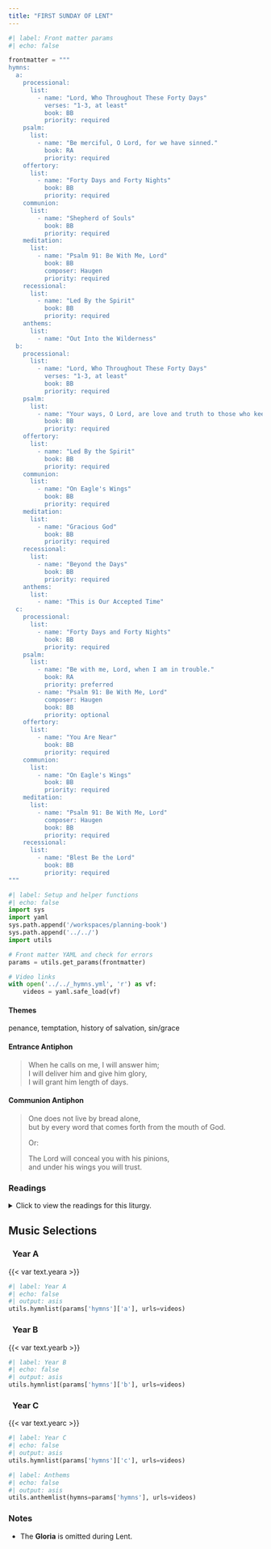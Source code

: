 ```yaml
---
title: "FIRST SUNDAY OF LENT"
---
```


```python
#| label: Front matter params
#| echo: false

frontmatter = """
hymns:
  a:
    processional:
      list:
        - name: "Lord, Who Throughout These Forty Days"
          verses: "1-3, at least"
          book: BB
          priority: required
    psalm:
      list:
        - name: "Be merciful, O Lord, for we have sinned."
          book: RA
          priority: required
    offertory:
      list:
        - name: "Forty Days and Forty Nights"
          book: BB
          priority: required
    communion:
      list:
        - name: "Shepherd of Souls"
          book: BB
          priority: required
    meditation:
      list:
        - name: "Psalm 91: Be With Me, Lord"
          book: BB
          composer: Haugen
          priority: required
    recessional:
      list:
        - name: "Led By the Spirit"
          book: BB
          priority: required
    anthems:
      list:
        - name: "Out Into the Wilderness"
  b:
    processional:
      list:
        - name: "Lord, Who Throughout These Forty Days"
          verses: "1-3, at least"
          book: BB
          priority: required
    psalm:
      list:
        - name: "Your ways, O Lord, are love and truth to those who keep your covenant."
          book: BB
          priority: required
    offertory:
      list:
        - name: "Led By the Spirit"
          book: BB
          priority: required
    communion:
      list:
        - name: "On Eagle's Wings"
          book: BB
          priority: required
    meditation:
      list:
        - name: "Gracious God"
          book: BB
          priority: required
    recessional:
      list:
        - name: "Beyond the Days"
          book: BB
          priority: required
    anthems:
      list:
        - name: "This is Our Accepted Time"
  c:
    processional:
      list:
        - name: "Forty Days and Forty Nights"
          book: BB
          priority: required
    psalm:
      list:
        - name: "Be with me, Lord, when I am in trouble."
          book: RA
          priority: preferred
        - name: "Psalm 91: Be With Me, Lord"
          composer: Haugen
          book: BB
          priority: optional
    offertory:
      list:
        - name: "You Are Near"
          book: BB
          priority: required
    communion:
      list:
        - name: "On Eagle's Wings"
          book: BB
          priority: required
    meditation:
      list:
        - name: "Psalm 91: Be With Me, Lord"
          composer: Haugen
          book: BB
          priority: required
    recessional:
      list:
        - name: "Blest Be the Lord"
          book: BB
          priority: required
"""
```

```python
#| label: Setup and helper functions
#| echo: false
import sys
import yaml
sys.path.append('/workspaces/planning-book')
sys.path.append('../../')
import utils

# Front matter YAML and check for errors
params = utils.get_params(frontmatter)

# Video links
with open('../../_hymns.yml', 'r') as vf:
    videos = yaml.safe_load(vf)
```

:::  {.red}
#### **Themes**
:::

penance, temptation, history of salvation, sin/grace

:::  {.red}
#### **Entrance Antiphon**
:::

> When he calls on me, I will answer him;  
> I will deliver him and give him glory,  
> I will grant him length of days.

:::  {.red}
#### **Communion Antiphon**
:::

> One does not live by bread alone,  
> but by every word that comes forth from the mouth of God.  
>  
> [Or:]{.red}  
>  
> The Lord will conceal you with his pinions,  
> and under his wings you will trust.

:::: {.content-visible when-format="html"}
::: {.red}
### Readings
:::

<details>
  <summary>Click to view the readings for this liturgy.</summary>

::: {.red}
### &nbsp; Year A

#### First Reading [Genesis 2:7-9; 3:1-7]{style="float:right" .small}
:::

The LORD God formed man out of the clay of the ground  
and blew into his nostrils the breath of life,  
and so man became a living being.  

Then the LORD God planted a garden in Eden, in the east,  
and placed there the man whom he had formed.  
Out of the ground the LORD God made various trees grow  
that were delightful to look at and good for food,  
with the tree of life in the middle of the garden  
and the tree of the knowledge of good and evil.  

Now the serpent was the most cunning of all the animals  
that the LORD God had made.  
The serpent asked the woman,  
“Did God really tell you not to eat  
from any of the trees in the garden?”  
The woman answered the serpent:  
“We may eat of the fruit of the trees in the garden;  
it is only about the fruit of the tree  
in the middle of the garden that God said,  
‘You shall not eat it or even touch it, lest you die.’”  
But the serpent said to the woman:  
“You certainly will not die!  
No, God knows well that the moment you eat of it  
your eyes will be opened and you will be like gods  
who know what is good and what is evil.”  
The woman saw that the tree was good for food,  
pleasing to the eyes, and desirable for gaining wisdom.  
So she took some of its fruit and ate it;  
and she also gave some to her husband, who was with her,  
and he ate it.  
Then the eyes of both of them were opened,  
and they realized that they were naked;  
so they sewed fig leaves together  
and made loincloths for themselves.  

***

::: {.red}
#### Responsorial Psalm [Psalm 51:3-4, 5-6, 12-13, 17]{style="float:right" .small}
:::

**[℟.]{.red}** **Be merciful, O Lord, for we have sinned.**  

Have mercy on me, O God, in your goodness;  
in the greatness of your compassion wipe out my offense.  
Thoroughly wash me from my guilt  
and of my sin cleanse me. **[℟.]{.red}**  

For I acknowledge my offense,  
and my sin is before me always:  
“Against you only have I sinned,  
and done what is evil in your sight.” **[℟.]{.red}**  

A clean heart create for me, O God,  
and a steadfast spirit renew within me.  
Cast me not out from your presence,  
and your Holy Spirit take not from me. **[℟.]{.red}**. 

Give me back the joy of your salvation,  
and a willing spirit sustain in me.  
O Lord, open my lips,  
and my mouth shall proclaim your praise. **[℟.]{.red}**. 

***

::: {.red}
#### Second Reading [Romans 5:12-19 or 5:12, 17-19]{style="float:right" .small}
:::

Brothers and sisters:  
Through one man sin entered the world,  
and through sin, death,  
and thus death came to all men, inasmuch as all sinned—  
for up to the time of the law, sin was in the world,  
though sin is not accounted when there is no law.  
But death reigned from Adam to Moses,  
even over those who did not sin  
after the pattern of the trespass of Adam,  
who is the type of the one who was to come.  
But the gift is not like the transgression.  
For if by the transgression of the one, the many died,  
how much more did the grace of God  
and the gracious gift of the one man Jesus Christ  
overflow for the many.  
And the gift is not like the result of the one who sinned.  
For after one sin there was the judgment that brought condemnation;  
but the gift, after many transgressions, brought acquittal.  
For if, by the transgression of the one,  
death came to reign through that one,  
how much more will those who receive the abundance of grace  
and of the gift of justification  
come to reign in life through the one Jesus Christ.  
In conclusion, just as through one transgression  
condemnation came upon all,  
so, through one righteous act,  
acquittal and life came to all.  
For just as through the disobedience of the one man  
the many were made sinners,  
so, through the obedience of the one,  
the many will be made righteous.  

[Or:]{.red}

Brothers and sisters:  
Through one man sin entered the world,  
and through sin, death,  
and thus death came to all men, inasmuch as all sinned.  

For if, by the transgression of the one,  
death came to reign through that one,  
how much more will those who receive the abundance of grace  
and of the gift of justification  
come to reign in life through the one Jesus Christ.  
In conclusion, just as through one transgression  
condemnation came upon all,  
so, through one righteous act,  
acquittal and life came to all.  
For just as through the disobedience of the one man  
the many were made sinners,  
so, through the obedience of the one,  
the many will be made righteous.  

***

::: {.red}
#### Verse Before the Gospel [Matthew 4:4b]{style="float:right" .small}
:::

**[℟.]{.red}** **Praise to you, Lord Jesus Christ, king of endless glory.**  
One does not live on bread alone,
but on every word that comes forth from the mouth of God. **[℟.]{.red}**

***

::: {.red}
#### Gospel [Matthew 4:1-11]{style="float:right" .small}
:::

At that time Jesus was led by the Spirit into the desert  
to be tempted by the devil.  
He fasted for forty days and forty nights,  
and afterwards he was hungry.  
The tempter approached and said to him,  
“If you are the Son of God,  
command that these stones become loaves of bread.”  
He said in reply,  
“It is written:  
*One does not live on bread alone,*  
*but on every word that comes forth*  
*from the mouth of God.*”  

Then the devil took him to the holy city,  
and made him stand on the parapet of the temple,  
and said to him, “If you are the Son of God, throw yourself down.  
For it is written:  
*He will command his angels concerning you*  
*and with their hands they will support you,*  
*lest you dash your foot against a stone.*”  
Jesus answered him,  
“Again it is written,  
*You shall not put the Lord, your God, to the test.*”  
Then the devil took him up to a very high mountain,  
and showed him all the kingdoms of the world in their magnificence,  
and he said to him, ""All these I shall give to you,  
if you will prostrate yourself and worship me.”  
At this, Jesus said to him,  
“Get away, Satan!  
It is written:  
*The Lord, your God, shall you worship*  
*and him alone shall you serve.*”  

Then the devil left him and, behold,  
angels came and ministered to him.  

::: {.centered}
{{< var symbols.cross >}} &nbsp; {{< var symbols.cross >}} &nbsp; {{< var symbols.cross >}}
:::

::: {.red}
### &nbsp; Year B

#### First Reading [Genesis 9:8-15]{style="float:right" .small}
:::

God said to Noah and to his sons with him:  
"See, I am now establishing my covenant with you  
and your descendants after you  
and with every living creature that was with you:  
all the birds, and the various tame and wild animals  
that were with you and came out of the ark.  
I will establish my covenant with you,  
that never again shall all bodily creatures be destroyed  
by the waters of a flood;  
there shall not be another flood to devastate the earth."  
God added:  
"This is the sign that I am giving for all ages to come,  
of the covenant between me and you  
and every living creature with you:  
I set my bow in the clouds to serve as a sign  
of the covenant between me and the earth.  
When I bring clouds over the earth,  
and the bow appears in the clouds,  
I will recall the covenant I have made  
between me and you and all living beings,  
so that the waters shall never again become a flood  
to destroy all mortal beings."  

***

::: {.red}
#### Responsorial Psalm [Psalm 25:4-5, 6-7, 8-9]{style="float:right" .small}
:::

**[℟.]{.red}** **Your ways, O Lord, are love and truth to those who keep your covenant.**  

Your ways, O LORD, make known to me;  
teach me your paths,  
Guide me in your truth and teach me,  
for you are God my savior. **[℟.]{.red}**  

Remember that your compassion, O LORD,  
and your love are from of old.  
In your kindness remember me,  
because of your goodness, O LORD. **[℟.]{.red}**  

Good and upright is the LORD,  
thus he shows sinners the way.  
He guides the humble to justice,  
and he teaches the humble his way. **[℟.]{.red}**  

***

::: {.red}
#### Second Reading [1 Peter 3:18-22]{style="float:right" .small}
:::

Beloved:  
Christ suffered for sins once,  
the righteous for the sake of the unrighteous,  
that he might lead you to God.  
Put to death in the flesh,  
he was brought to life in the Spirit.  
In it he also went to preach to the spirits in prison,  
who had once been disobedient  
while God patiently waited in the days of Noah  
during the building of the ark,  
in which a few persons, eight in all,  
were saved through water.  
This prefigured baptism, which saves you now.  
It is not a removal of dirt from the body  
but an appeal to God for a clear conscience,  
through the resurrection of Jesus Christ,  
who has gone into heaven  
and is at the right hand of God,  
with angels, authorities, and powers subject to him.  

***

::: {.red}
#### Verse Before the Gospel [Matthew 4:4b]{style="float:right" .small}
:::

**[℟.]{.red}** **Praise to you, Lord Jesus Christ, king of endless glory.**  
One does not live on bread alone,  
but on every word that comes forth from the mouth of God. **[℟.]{.red}**  

***

::: {.red}
#### Gospel [Mark 1:12-15]{style="float:right" .small}
:::

The Spirit drove Jesus out into the desert,  
and he remained in the desert for forty days,  
tempted by Satan.  
He was among wild beasts,  
and the angels ministered to him.  

After John had been arrested,  
Jesus came to Galilee proclaiming the gospel of God:  
"This is the time of fulfillment.  
The kingdom of God is at hand.  
Repent, and believe in the gospel."  

::: {.centered}
{{< var symbols.cross >}} &nbsp; {{< var symbols.cross >}} &nbsp; {{< var symbols.cross >}}
:::

::: {.red}
### &nbsp; Year C

#### First Reading [Deuteronomy 26:4-10]{style="float:right" .small}
:::

Moses spoke to the people, saying:  
“The priest shall receive the basket from you  
and shall set it in front of the altar of the LORD, your God.  
Then you shall declare before the Lord, your God,  
‘My father was a wandering Aramean  
who went down to Egypt with a small household  
and lived there as an alien.  
But there he became a nation  
great, strong, and numerous.  
When the Egyptians maltreated and oppressed us,  
imposing hard labor upon us,  
we cried to the LORD, the God of our fathers,  
and he heard our cry  
and saw our affliction, our toil, and our oppression.  
He brought us out of Egypt  
with his strong hand and outstretched arm,  
with terrifying power, with signs and wonders;  
and bringing us into this country,  
he gave us this land flowing with milk and honey.  
Therefore, I have now brought you the firstfruits  
of the products of the soil  
which you, O LORD, have given me.’  
And having set them before the LORD, your God,  
you shall bow down in his presence.”  

***

::: {.red}
#### Responsorial Psalm [Psalm 91:1-2, 10-11, 12-13, 14-15]{style="float:right" .small}
:::

**[℟.]{.red}** **Be with me, Lord, when I am in trouble.**  

You who dwell in the shelter of the Most High,  
&emsp; who abide in the shadow of the Almighty,  
say to the LORD, “My refuge and fortress,  
&emsp; my God in whom I trust.” **[℟.]{.red}**  

No evil shall befall you,  
&emsp; nor shall affliction come near your tent,  
For to his angels he has given command about you,  
&emsp; that they guard you in all your ways. **[℟.]{.red}**  

Upon their hands they shall bear you up,  
&emsp; lest you dash your foot against a stone.  
You shall tread upon the asp and the viper;  
&emsp; you shall trample down the lion and the dragon. **[℟.]{.red}**  

Because he clings to me, I will deliver him;  
&emsp; I will set him on high because he acknowledges my name.  
He shall call upon me, and I will answer him;  
&emsp; I will be with him in distress;  
I will deliver him and glorify him. **[℟.]{.red}**  

***

::: {.red}
#### Second Reading [Romans 10:8-13]{style="float:right" .small}
:::

Brothers and sisters:  
What does Scripture say?  
&emsp; *The word is near you,*  
&emsp; &emsp; *in your mouth and in your heart*  
—that is, the word of faith that we preach—,  
for, if you confess with your mouth that Jesus is Lord  
and believe in your heart that God raised him from the dead,  
you will be saved.  
For one believes with the heart and so is justified,  
and one confesses with the mouth and so is saved.  
For the Scripture says,  
&emsp; *No one who believes in him will be put to shame.*  
For there is no distinction between Jew and Greek;  
the same Lord is Lord of all,  
enriching all who call upon him.  
For “everyone who calls on the name of the Lord will be saved.”  

***

::: {.red}
#### Verse Before the Gospel [Matthew 4:4b]{style="float:right" .small}
:::

**[℟.]{.red}** **Praise to you, Lord Jesus Christ, king of endless glory.**  
One does not live on bread alone,  
but on every word that comes forth from the mouth of God. **[℟.]{.red}** 

***

::: {.red}
#### Gospel [Luke 4:1-13]{style="float:right" .small}
:::

Filled with the Holy Spirit, Jesus returned from the Jordan  
and was led by the Spirit into the desert for forty days,  
to be tempted by the devil.  
He ate nothing during those days,  
and when they were over he was hungry.  
The devil said to him,  
“If you are the Son of God,  
command this stone to become bread.”  
Jesus answered him,  
“It is written, *One does not live on bread alone.*”  
Then he took him up and showed him  
all the kingdoms of the world in a single instant.  
The devil said to him,  
“I shall give to you all this power and glory;  
for it has been handed over to me,  
and I may give it to whomever I wish.  
All this will be yours, if you worship me.”  
Jesus said to him in reply,  
“It is written  
&emsp; *You shall worship the Lord, your God,*  
&emsp; &emsp; *and him alone shall you serve.*”  
Then he led him to Jerusalem,  
made him stand on the parapet of the temple, and said to him,  
“If you are the Son of God,  
throw yourself down from here, for it is written:  
&emsp; *He will command his angels concerning you, to guard you*,  
and:  
&emsp; *With their hands they will support you,*  
&emsp; *lest you dash your foot against a stone.*”  
Jesus said to him in reply,  
“It also says,  
&emsp; *You shall not put the Lord, your God, to the test.*”  
When the devil had finished every temptation,  
he departed from him for a time.  

::: {.centered}
{{< var symbols.cross >}} &nbsp; {{< var symbols.cross >}} &nbsp; {{< var symbols.cross >}}
:::

</details>
::::

::: {.red}
## Music Selections
:::

::: {.titlered}
### &nbsp; Year A
:::
{{< var text.yeara >}}

```python
#| label: Year A
#| echo: false
#| output: asis
utils.hymnlist(params['hymns']['a'], urls=videos)
```

::: {.titlered}
### &nbsp; Year B
:::
{{< var text.yearb >}}

```python
#| label: Year B
#| echo: false
#| output: asis
utils.hymnlist(params['hymns']['b'], urls=videos)
```

::: {.titlered}
### &nbsp; Year C
:::
{{< var text.yearc >}}

```python
#| label: Year C
#| echo: false
#| output: asis
utils.hymnlist(params['hymns']['c'], urls=videos)
```


```python
#| label: Anthems
#| echo: false
#| output: asis
utils.anthemlist(hymns=params['hymns'], urls=videos)
```

::: {.red}
### Notes
:::

* The **Gloria** is omitted during Lent.